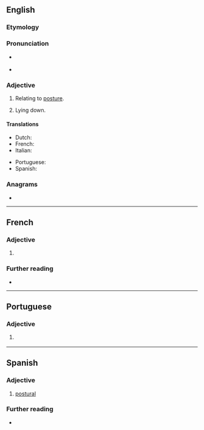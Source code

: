 ==English==

===Etymology===
{{suffix|en|posture|al}}

===Pronunciation===
* {{a|UK}} {{IPA|en|/ˈpɒstʃəɹəl/}}
* {{a|US}} {{IPA|en|/ˈpɑstʃəɹəl/}}

===Adjective===
{{en-adj|-}}

# Relating to [[posture]].
# {{lb|en|medical}} Lying down.
#: {{ux|en|Cindy, he's gone '''postural'''.}}

====Translations====
{{trans-top|relating to posture}}
* Dutch: {{t+|nl|houding|alt=houdings-}}
* French: {{t+|fr|postural}}
* Italian: {{t|it|posturale}}
{{trans-mid}}
* Portuguese: {{t|pt|postural}}
* Spanish: {{t|es|postural}}
{{trans-bottom}}

===Anagrams===
* {{anagrams|en|a=aloprstu|pulsator|sportula}}

----

==French==

===Adjective===
{{fr-adj}}

# {{l|en|postural}}

===Further reading===
* {{R:TLFi}}

----

==Portuguese==

===Adjective===
{{pt-adj|postura|l}}

# {{l|en|postural}} {{gloss|relating to posture}}

----

==Spanish==

===Adjective===
{{es-adj}}

# [[#English|postural]]

===Further reading===
* {{R:es:DRAE}}